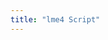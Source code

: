 ```yaml
---
title: "lme4 Script"
---
```




<style>

h1.title {
  font-size: 32px;
  color: slategrey;
}

h3 {
  font-size: 20px;
  color: grey;
}

</style>